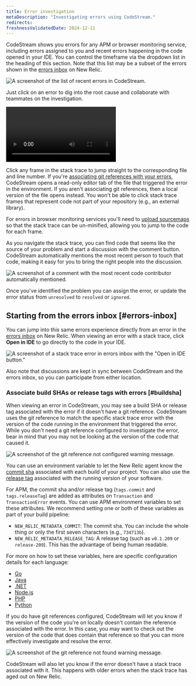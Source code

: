 ```yaml
---
title: Error investigation
metaDescription: "Investigating errors using CodeStream."
redirects:
freshnessValidatedDate: 2024-12-11
---
```








CodeStream shows you errors for any APM or browser monitoring service, including errors assigned to you and recent errors happening in the code opened in your IDE. You can control the timeframe via the dropdown list in the heading of this section. Note that this list may be a subset of the errors shown in the [errors inbox](/docs/errors-inbox/errors-inbox/) on New Relic. 

<img
  title="The list of recent errors in CodeStream."
  alt="A screenshot of the list of recent errors in CodeStream."
  src={codestreamErrorsList}
/>

Just click on an error to dig into the root cause and collaborate with teammates on the investigation.

<Video
  type="wistia"
  id="l65l4cqqhd"
/>

Click any frame in the stack trace to jump straight to the corresponding file and line number. If you're [associating git references with your errors](#buildsha), CodeStream opens a read-only editor tab of the file that triggered the error in the environment. If you aren't associating git references, then a local version of the file opens instead. You won't be able to click stack trace frames that represent code not part of your repository (e.g., an external library).

For errors in browser monitoring services you'll need to [upload sourcemaps](docs/browser/browser-monitoring/browser-pro-features/upload-source-maps-un-minify-js-errors/) so that the stack trace can be un-minified, allowing you to jump to the code for each frame.

As you navigate the stack trace, you can find code that seems like the source of your problem and start a discussion with the comment button. CodeStream automatically mentions the most recent person to touch that code, making it easy for you to bring the right people into the discussion.

<img
  title="A comment with the most recent code contributor automatically mentioned."
  alt="A screenshot of a comment with the most recent code contributor automatically mentioned."
  src={codestreamErrorComment}
/>

Once you've identified the problem you can assign the error, or update the error status from `unresolved` to `resolved` or `ignored`.

## Starting from the errors inbox [#errors-inbox]

You can jump into this same errors experience directly from an error in the [errors inbox](/docs/errors-inbox/errors-inbox/) on New Relic. When viewing an error with a stack trace, click **Open in IDE** to go directly to the code in your IDE.

<img
  title="A stack trace error in errors inbox with the &quot;Open in IDE button"
  alt="A screenshot of a stack trace error in errors inbox with the &quot;Open in IDE button.&quot;"
  src={errorsinboxOpeninIdeCodestream}
/>

Also note that discussions are kept in sync between CodeStream and the errors inbox, so you can participate from either location.

### Associate build SHAs or release tags with errors [#buildsha]

When viewing an error in CodeStream, you may see a build SHA or release tag associated with the error if it doesn't have a git reference. CodeStream uses the git reference to match the specific stack trace error with the version of the code running in the environment that triggered the error. While you don't need a git reference configured to investigate the error, bear in mind that you may not be looking at the version of the code that caused it.

<img
  title="The git reference not configured warning message."
  alt="A screenshot of the git reference not configured warning message."
  src={codestreamBuildShaNotConfigured}
/>

You can use an environment variable to let the New Relic <InlinePopover type="apm" /> agent know the [commit sha](https://git-scm.com/book/en/v2/Git-Tools-Revision-Selection) associated with each build of your project. You can also use the [release tag](https://git-scm.com/book/en/v2/Git-Basics-Tagging) associated with the
running version of your software.

For APM, the commit sha and/or release tag (`tags.commit` and `tags.releaseTag`) are added as attributes on `Transaction` and `TransactionError` events. You can use APM environment variables to set these attributes. We recommend setting one or both of these variables as part of your build pipeline:

* `NEW_RELIC_METADATA_COMMIT`: The commit sha. You can include the whole thing or only the first seven characters (e.g., `734713b`).
* `NEW_RELIC_METADATA_RELEASE_TAG`: A release tag (such as `v0.1.209` or `release-209`). This has the advantage of being human readable.

For more on how to set these variables, here are specific configuration details for each language:

* [Go](/docs/agents/go-agent/configuration/go-agent-configuration/)
* [Java](/docs/agents/java-agent/configuration/java-agent-configuration-config-file/)
* [.NET](/docs/agents/net-agent/configuration/net-agent-configuration/)
* [Node.js](/docs/agents/nodejs-agent/installation-configuration/nodejs-agent-configuration/)
* [PHP](/docs/agents/php-agent/configuration/php-agent-configuration/)
* [Python](/docs/agents/python-agent/configuration/python-agent-configuration/)

If you do have git references configured, CodeStream will let you know if the version of the code you're on locally doesn't contain the reference associated with the error. In this case, you may want to check out the version of the code that does contain that reference so that you can more effectively investigate and resolve the error.

<img
  title="The git reference not found warning message."
  alt="A screenshot of the git reference not found warning message."
  src={codestreamBuildShaNotFound}
/>

CodeStream will also let you know if the error doesn't have a stack trace associated with it. This happens with older errors when the stack trace has aged out on New Relic.
